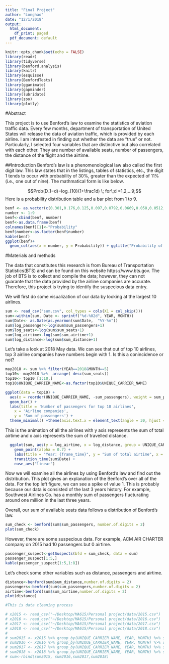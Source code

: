 ```yaml
---
title: "Final Project"
author: "Longhao"
date: "12/1/2018"
output:
  html_document:
    df_print: paged
  pdf_document: default
---
```


```r
knitr::opts_chunk$set(echo = FALSE)
library(readr)
library(tidyverse)
library(benford.analysis)
library(knitr)
library(esquisse)
library(BenfordTests)
library(gganimate)
library(gapminder)
library(lubridate)
library(zoo)
library(plotly)
```

#Abstract

This project is to use Benford's law to examine the statistics of aviation traffic data. Every few months, department of transportation of United States will release the data of aviation traffic, which is provided by each airline. I am interested in finding out whether the data are "true" or not. Particularly, I selected four variables that are distinctive but also correlated with each other. They are number of available seats, number of passengers, the distance of the flight and the airtime.

##Introduction
Benford's law is a phenomenological law also called the first digit law. This law states that in the listings, tables of statistics, etc., the digit 1 tends to occur with probability of 30%, greater than the expected of 11% (i.e., one out of nine). The mathmatical form is like below.

$$Prob(D_1=d)=log_{10}(1+\frac1d) \; for\;d =1,2,...9;$$
Here is a probability distribution table and a bar plot from 1 to 9.
```r
benf <- as.vector(c(0.301,0.176,0.125,0.097,0.0792,0.0669,0.058,0.0512,0.0458))
number <- 1:9
benf<-cbind(benf, number)
benf<-as.data.frame(benf)
colnames(benf)[1]<-"Probability"
benf$number<-as.factor(benf$number)
kable(benf)
ggplot(benf)+
  geom_col(aes(x = number, y = Probability)) + ggtitle("Probability of each number under Benford's law")
```

#Materials and methods

The data that constitutes this research is from Bureau of Transportation Statistics(BTS) and can be found on this website https://www.bts.gov. The job of BTS is to collect and compile the data; however, they can not guarante that the data provided by the airline companies are accurate. Therefore, this project is trying to identify the suspecious data entry.

We will first do some visualization of our data by looking at the largest 10 airlines.


```r
sum <- read_csv("sum.csv", col_types = cols(X1 = col_skip()))
sum<-within(sum, Date <- sprintf("%d-%02d", YEAR, MONTH))
sum$Date<- as.Date(as.yearmon(sum$Date,  "%Y-%m"))
sum$log_passenger<-log(sum$sum_passengers+1)
sum$log_seats<-log(sum$sum_seats+1)
sum$log_airtime<-log(sum$sum_airtime+1)
sum$log_distance<-log(sum$sum_distance+1)
```

Let's take a look at 2018 May data. We can see that out of top 10 airlines, top 3 airline companies have numbers begin with 1. Is this a conincidence or not? 

```r
may2018 <- sum %>% filter(YEAR==2018&MONTH==5) 
top10<- may2018 %>%  arrange( desc(sum_seats))
top10<- top10 [1:10,]
top10$UNIQUE_CARRIER_NAME<-as.factor(top10$UNIQUE_CARRIER_NAME)

ggplot(data = top10) +
  aes(x = reorder(UNIQUE_CARRIER_NAME, -sum_passengers), weight = sum_passengers) +
  geom_bar() +
  labs(title = 'Number of passengers for top 10 airlines',
    x = 'Airline companies',
    y = 'Sum of passengers') +
  theme_minimal() +theme(axis.text.x = element_text(angle = 30, hjust = 1))
```


This is the animation of all the airlines with y axis represents the sum of total airtime and x axis represents the sum of travelled distance. 
```r
  ggplot(sum, aes(y = log_airtime, x = log_distance, group = UNIQUE_CARRIER_NAME, size=log_passenger)) +
    geom_point(alpha = 0.7) +
    labs(title = "Year: {frame_time}", y = "Sum of total airtime", x = "Sum of total travelled distance") +
    transition_time(sum$Date) +
    ease_aes("linear")
```


Now we will examine all the airlines by using Benford's law and find out the distribution. This plot gives an explanation of the Benford's over all of the data. For the top left figure, we can see a spike of value 1. This is probably because our data is consisted of the last 3 years history. For example, Southwest Airlines Co. has a monthly sum of passengers flucturating around one million in the last three years. 

Overall, our sum of available seats data follows a distribution of Benford's law. 

```r
sum_check <- benford(sum$sum_passengers, number.of.digits = 2)
plot(sum_check)
```

However, there are some suspecious data. For example, ACM AIR CHARTER company on 2015 had 10 passengers but 0 airtime.
```r
passenger_suspect<-getSuspects(bfd = sum_check, data = sum)
passenger_suspect[1:5,]
kable(passenger_suspect[1:5,1:8])
```


Let's check some other variables such as distance, passengers and airtime.
```r
distance<-benford(sum$sum_distance,number.of.digits = 2)
passengers<-benford(sum$sum_passengers,number.of.digits = 2)
airtime<-benford(sum$sum_airtime,number.of.digits = 2)
plot(distance)
```



```r
#This is data cleaning process

# x2015 <- read_csv("~/Desktop/MA615/Personal project/data/2015.csv")
# x2016 <- read_csv("~/Desktop/MA615/Personal project/data/2016.csv")
# x2017 <- read_csv("~/Desktop/MA615/Personal project/data/2017.csv")
# x2018 <- read_csv("~/Desktop/MA615/Personal project/data/2018.csv")
# 
# sum2015 <- x2015 %>% group_by(UNIQUE_CARRIER_NAME, YEAR, MONTH) %>% summarise(sum_seats=sum(SEATS),sum_passengers=sum(PASSENGERS), sum_distance=sum(DISTANCE),sum_airtime=sum(AIR_TIME))
# sum2016 <- x2016 %>% group_by(UNIQUE_CARRIER_NAME, YEAR, MONTH) %>% summarise(sum_seats=sum(SEATS),sum_passengers=sum(PASSENGERS), sum_distance=sum(DISTANCE),sum_airtime=sum(AIR_TIME))
# sum2017 <- x2017 %>% group_by(UNIQUE_CARRIER_NAME, YEAR, MONTH) %>% summarise(sum_seats=sum(SEATS),sum_passengers=sum(PASSENGERS), sum_distance=sum(DISTANCE),sum_airtime=sum(AIR_TIME))
# sum2018 <- x2018 %>% group_by(UNIQUE_CARRIER_NAME, YEAR, MONTH) %>% summarise(sum_seats=sum(SEATS),sum_passengers=sum(PASSENGERS), sum_distance=sum(DISTANCE),sum_airtime=sum(AIR_TIME))
# sum<-rbind(sum2015, sum2016,sum2017,sum2018)
```


